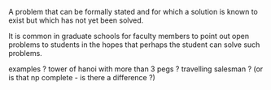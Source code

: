 {{cleanup}}
A problem that can be formally stated and for which a solution is known to exist but which has not yet been solved.

It is common in graduate schools for faculty members to point out open problems to students in the hopes that perhaps the student can solve such problems.

examples ? tower of hanoi with more than 3 pegs ? travelling salesman ? (or is that np complete - is there a difference ?)